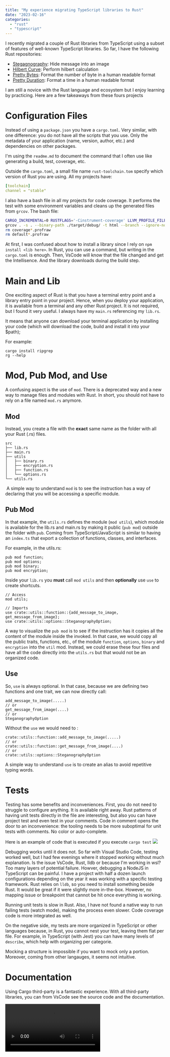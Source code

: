 ```yaml
---
title: "My experience migrating TypeScript libraries to Rust"
date: "2023-02-16"
categories:
  - "rust"
  - "typescript"
---
```


I recently migrated a couple of Rust libraries from TypeScript using a subset of features of well-known TypeScript libraries. So far, I have the following Rust repositories:

- [Stegagnography](https://github.com/MrDesjardins/steganographyrs): Hide message into an image
- [Hilbert Curve](https://github.com/MrDesjardins/hilbert-curve-rust): Perform hilbert calculation
- [Pretty Bytes](https://github.com/MrDesjardins/pretty-bytes-rust): Format the number of byte in a human readable format
- [Pretty Duration](https://github.com/MrDesjardins/pretty-duration): Format a time in a human readable format

I am still a novice with the Rust language and ecosystem but I enjoy learning by practicing. Here are a few takeaways from these fours projects

# Configuration Files
Instead of using a `package.json` you have a `cargo.toml`. Very similar, with one difference: you do not have all the scripts that you use. Only the metadata of your application (name, version, author, etc.) and dependencies on other packages.

I'm using the `readme.md` to document the command that I often use like generating a build, test, coverage, etc. 

Outside the `cargo.toml`, a small file name `rust-toolchain.tom` specify which version of Rust you are using. All my projects have:

```yaml
[toolchain]
channel = "stable"
```

I also have a bash file in all my projects for code coverage. It performs the test with some environment variables and cleans up the generated files from `grcov`. The bash file:
­
```bash
CARGO_INCREMENTAL=0 RUSTFLAGS='-Cinstrument-coverage' LLVM_PROFILE_FILE='coverage-%p-%m.profraw' cargo test
grcov . -s . --binary-path ./target/debug/ -t html --branch --ignore-not-existing --excl-line "///" -o ./target/debug/coverage/
rm coverage*.profraw
rm default*.profraw
```

At first, I was confused about how to install a library since I rely on `npm install <lib here>`. In Rust, you can use a command, but writing in the `cargo.toml` is enough. Then, VsCode will know that the file changed and get the Intellisence. And the library downloads during the build step.

# Main and Lib

One exciting aspect of Rust is that you have a terminal entry point and a library entry point in your project. Hence, when you deploy your application, it is available from a terminal and any other Rust project. It is not required, but I found it very useful. I always have my `main.rs` referencing my `lib.rs`.

It means that anyone can download your terminal application by installing  your code (which will download the code, build and install it into your $path);

For example:
```
cargo install ripgrep
rg --help
```

# Mod, Pub Mod, and Use

A confusing aspect is the use of `mod`. There is a deprecated way and a new way to manage files and modules with Rust. In short, you should not have to rely on a file named `mod.rs` anymore. 

## Mod

Instead, you create a file with the **exact** same name as the folder with all your Rust (.rs) files.

```
src
├── lib.rs
├── main.rs
├── utils
│   ├── binary.rs
│   ├── encryption.rs
│   ├── function.rs
│   └── options.rs
└── utils.rs
```
­
A simple way to understand `mod` is to see the instruction has a way of declaring that you will be accessing a specific module.

## Pub Mod

In that example, the `utils.rs` defines the module (`mod utils`), which module is available for the lib.rs and main.rs by making it public (`pub mod`) outside the folder with `pub`. Coming from TypeScript/JavaScript is similar to having an `index.ts` that export a collection of functions, classes, and interfaces.

For example, in the utils.rs:

```
pub mod function;
pub mod options;
pub mod binary;
pub mod encryption;
```

Inside your `lib.rs` you **must** call `mod utils` and then **optionally** use `use` to create shortcuts.

```
// Access
mod utils;

// Imports
use crate::utils::function::{add_message_to_image, get_message_from_image};
use crate::utils::options::SteganographyOption;
```
A way to visualize the `pub mod` is to see if the instruction has it copies all the content of the module inside the invoked. In that case, we would copy all the public traits, functions, etc., of the module `function`, `options`, `binary` and `encryption` into the `util` mod. Instead, we could erase these four files and have all the code directly into the `utils.rs` but that would not be an organized code.

## Use
So, `use` is always optional. In that case, because we are defining two functions and one trait, we can now directly call:

```
add_message_to_image(.....)
// or 
get_message_from_image(....)
// or
SteganographyOption
```
Without the `use` we would need to :

```
crate::utils::function::add_message_to_image(.....)
// or 
crate::utils::function::get_message_from_image(....)
// or
crate::utils::options::SteganographyOption
```

A simple way to understand `use` is to create an alias to avoid repetitive typing words.

# Tests
Testing has some benefits and inconveniences. First, you do not need to struggle to configure anything. It is available right away. Rust patterns of having unit tests directly in the file are interesting, but also you can have project test and even test in your comments. Code in comment opens the door to an inconvenience: the tooling needs to be more suboptimal for unit tests with comments. No color or auto-complete.

Here is an example of code that is executed if you execute `cargo test`
![](/images/blog/rust-unit-test-in-comment-syntax-highlight-missing.png)

Debugging works until it does not. So far with Visual Studio Code, testing worked well, but I had few evenings where it stopped working without much explanation. Is the issue VsCode, Rust, lldb or because I'm working in wsl? Too many layers of potential failure. Howver, debugging a NodeJS in TypeScript can be painful. I have a project with half a dozen launch configurations depending on the year it was working with a specific testing framework. Rust relies on `lldb`, so you need to install something beside Rust. It would be great if it were slightly more in-the-box. However, no mapping issue or breakpoint that cannot be hit once everything is working.

Running unit tests is slow in Rust. Also, I have not found a native way to run failing tests (watch mode), making the process even slower. Code coverage code is more integrated as well.

On the negative side, my tests are more organized in TypeScript or other languages because, in Rust, you cannot nest your test, leaving them flat per file. For example, in TypeScript (with Jest) you can have many levels of `describe`, which help with organizing per categorie.

Mocking a structure is impossible if you want to mock only a portion. Moreover, coming from other langauges, it seems not intuitive.

# Documentation

Using Cargo third-party is a fantastic experience. With all third-party libraries, you can from VsCode see the source code and the documentation.

<video src="/videos/blog/rust-access-source.mp4" controls/>

Also, a tool generates for each package's documentation, which encourages having good ones. 

Using `cargo doc` generates a website for all your public code. `cargo doc --open --document-private-items` with all private items. A significant mechanism is that when you push into the cargo package website, it automatically generates the website for your help.

# Crates.io: Package Management
Similar to NPM in the JavaScript ecosystem. You can see the one generated for the [Steganography](https://crates.io/crates/steganographyrs). It also automatically generated a website on [docs.rs](https://docs.rs/steganographyrs/0.1.0/steganographyrs/) from the source code.

The package management is well integrated, and so far, I have no concerns.

Packages quality is similar to every open-source projects, which mean it is hit or miss. I found that Rust has fewer options and sometimes it is hard to understand which package is the right one. For example, managing thread/async is a whole different story that seem to converge with more mature language into more defined patterns.

# Tooling
Github has actions for everything that you want. 

Rust has a confusing benchmark library because the most popular one is not the native solution. However, it works well, but I couldn't make it work with my GitHub pipeline as I do with my TypeScript project, which automatically deploys results into a webpage. I could run them but not export the result with the current available Github action on the marketplace.

Rust has a tool called "Clippy" that you can invoke using `cargo clippy`. It gives a lot of insight into full optimizations.

Finally, Rust works well with VsCode but is not as smooth as TypeScript. For example, you need to save the file from getting feedback (error or warning). Otherwise, VsCode does not "compute" that something has changed. Otherwise, auto-complete and fetching comment for a rich experience is as expected.


# Error Message and Warning
First-class level for messages. It clearly identifies the problem and suggests fixes (most of the time). Here is an example of a warning:

```
warning: you seem to be trying to use `match` for destructuring a single pattern. Consider using `if let`
  --> src/main.rs:25:37
   |
25 |           Ok(steganography_option) => match steganography(steganography_option) {
   |  _____________________________________^
26 | |             Some(s) => {
27 | |                 print!("{}", s);
28 | |             }
29 | |             None => { /*Nothing to print. Happen if encrypt or if an error occured*/ }
30 | |         },
   | |_________^
   ```

   That is quite clear compared to a stack in JavaScript (or Java/C#) without any suggestion.


# Complexity

So far, Rust has a steep learning curve. That is well known! But, it is only when you touch Rust that you realize. I've been doing software development for many years with VB, PHP, Java, C#, JavaScript and TypeScript with all over three years each. I already had some academic knowledge of Python and C++. With all that background, I still find Rust to be a challenging walk. For example, basic stuff like concatenating string can be written in several ways and are all verbose. The scope ownership, borrowing, and dereferencing add a layer of thinking that distance you from your goal of making features. However, Rust is a low-level programming language, and that is the price to pay to be almost barebone to the computer instruction without touching assembly. The price is great performance and safe code.

# Safety
Rust has the reputation of being type-safe. However, I found that if you have two unsigned (only positive numbers) that you subtract which could lead to a negative (signed number) will fail at **execution time**. Maybe the type safety is only for null reference exceptions (pointer of memory), but I found it surprising to fall into that problem rapidly. 

# Type
Type in Rust is significant. While Rust can infer, you need to think twice about type that you do not in TypeScript/JavaScript. For example, a `number` needs to be defined, whether it is signed, and what size. A question that you do not need to think about. Similarly, using `str` or `String` (and then you will read string slice) is a question in Rust. It is correct, but coming from other languages can add more delay to producing something since you need to think twice to some details that you do not have in some other situations. Also, each type can be `mut` or not. It is a new paradigm that takes some time to get use to.

# Learning Rust
The Rust documentation is a good start. I was pleased to start my journey with well-defined documentation. However, midway I noticed that the detail needed to be shorter and shorter, with more links toward incomplete or non-existent content. It looks like it started strong and was mostly abandoned. There are still many resources online, but a fraction of what you can find with TypeScript/JavaScript.

# Conclusion
I am still interested and will continue my journey of learning Rust on the side. I'm on Rust slowly as I am not actively professionally working with Rust. Rust is in a peculiar situation where Java monopolize a considerable part of the market for backend application with C# for a company that are more Microsoft-centric and C++ for the high-performance situation. Where go Rust remains a good question. I see potential when you do not want to install a heavy virtual machine that Java requires while remaining cross-platform. Rust is also a good replacement for C++ as it helps avoid memory issues. However, as of 2023, many high-performance jobs already have a set of skilled C++ developers and for more business-oriented backend have strong Java developers who like popular frameworks like Spring. The steep learning curves do not have the advantage of developing Node backend (using TypeScript/JavaScript), which also happens to have the benefit of sharing code between the front-end and backend. Thus, Rust remains interesting, but its place is undefined from my perspective.